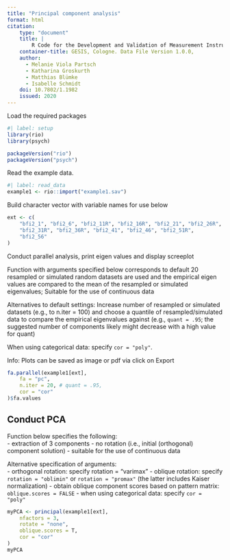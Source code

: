 ```yaml
---
title: "Principal component analysis"
format: html
citation: 
    type: "document"
    title: |
        R Code for the Development and Validation of Measurement Instruments in the Social Sciences: Psychometric Analyses (Dimensionality, Reliability, Measurement Invariance)
    container-title: GESIS, Cologne. Data File Version 1.0.0, 
    author:
      - Melanie Viola Partsch
      - Katharina Groskurth
      - Matthias Blümke
      - Isabelle Schmidt
    doi: 10.7802/1.1982
    issued: 2020
---
```




Load the required packages
```r
#| label: setup
library(rio)
library(psych)

packageVersion("rio")
packageVersion("psych")
```

Read the example data.

```r
#| label: read_data
example1 <- rio::import("example1.sav")
```

Build character vector with variable names for use below

```r
ext <- c(
    "bfi2_1", "bfi2_6", "bfi2_11R", "bfi2_16R", "bfi2_21", "bfi2_26R",
    "bfi2_31R", "bfi2_36R", "bfi2_41", "bfi2_46", "bfi2_51R",
    "bfi2_56"
)
```

Conduct parallel analysis, print eigen values and display screeplot

Function with arguments specified below corresponds to default 
20 resampled or simulated random datasets are used and the empirical eigen values are compared to the mean of the resampled or simulated eigenvalues; Suitable for the use of continuous data

Alternatives to default settings:
Increase number of resampled or simulated datasets (e.g., to n.iter = 100) and choose a quantile of resampled/simulated data to compare     the empirical eigenvalues against (e.g., `quant = .95`; the suggested number of components likely might decrease with a high value for quant)

When using categorical data: specify `cor = "poly"`.

Info: Plots can be saved as image or pdf via click on Export

```r
fa.parallel(example1[ext],
    fa = "pc",
    n.iter = 20, # quant = .95,
    cor = "cor"
)$fa.values
```


## Conduct PCA

Function below specifies the following:  
- extraction of 3 components
- no rotation (i.e., initial (orthogonal) component solution)
- suitable for the use of continuous data


Alternative specification of arguments:  
- orthogonal rotation: specify rotation = "varimax"
- oblique rotation: specify `rotation = "oblimin"` or `rotation = "promax"` (the latter includes Kaiser normalization)
- obtain oblique component scores based on pattern matrix: `oblique.scores = FALSE`
- when using categorical data: specify `cor = "poly"`

```r
myPCA <- principal(example1[ext],
    nfactors = 3,
    rotate = "none",
    oblique.scores = T,
    cor = "cor"
)
myPCA
```
